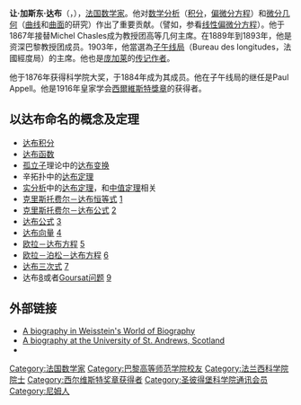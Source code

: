 {{Short description|法國數學家}}
{{Infobox scientist
| name              = 让·加斯东·达布<br>Jean-Gaston Darboux
| image             = Darboux.jpg
| caption           = 
| birth_date        = {{birth date|1842|8|14|df=y}}
| birth_place       = {{flagicon|July Monarchy}}[[七月王朝|法國]][[尼姆|尼姆]]
| death_date        = {{death date and age|1917|2|23|1842|8|14|df=y}}
| death_place       = {{flagicon|French Third Republic}} [[法蘭西第三共和國|法國]][[巴黎|巴黎]]
| field             = [[數學|數學]]
| work_institutions =
| alma_mater        = [[巴黎高等師範學校|巴黎高等師範學校]]
| thesis_title      = ''Sur les surfaces orthogonales''<ref name="math"/>
| thesis_url        = https://eudml.org/doc/80701
| thesis_year       = 1866年
| doctoral_advisor  = [[米歇爾·沙勒|米歇爾·沙勒]]<ref name="math">{{MathGenealogy|id=34254}}</ref>
| doctoral_students = [[埃米爾·博雷爾|埃米爾·博雷爾]]<br>[[埃利·嘉當|埃利·嘉當]]<br>{{le|愛徳華·古爾薩|Édouard Goursat}}<br>[[埃米爾·皮卡|埃米爾·皮卡]]<br>[[湯姆斯·斯蒂爾吉斯|湯姆斯·斯蒂爾吉斯]]<br>{{le|格奧爾基·特捷伊卡|Gheorghe Țițeica}}<br>{{le|斯塔尼斯瓦夫·薩倫巴|Stanisław Zaremba (mathematician)}}
| known_for         = [[達布積分|達布積分]]<br>[[達布函數|達布函數]]<br>[[達布變換|達布變換]]<br>[[達布定理|達布定理]]
| prizes            = [[西爾維斯特獎章|西爾維斯特獎章]]（1916年）
}}

'''让·加斯东·达布'''（{{lang-fr|'''Jean Gaston Darboux'''}}，{{bd|1842年|8月14日|1917年|2月23日}}），[[法国|法国]][[数学家|数学家]]。他对[[数学分析|数学分析]]（[[积分|积分]]，[[偏微分方程|偏微分方程]]）和[[微分几何|微分几何]]（[[曲线|曲线]]和[[曲面|曲面]]的研究）作出了重要贡献。（譬如，参看[[线性偏微分方程|线性偏微分方程]]）。他于1867年接替Michel Chasles成为教授团高等几何主席。在1889年到1893年，他是资深巴黎教授团成员。1903年，他當選為[[子午线局|子午线局]]（Bureau des longitudes，法國經度局）的主席。他也是[[庞加莱|庞加莱]]的[[传记作者|传记作者]]。

他于1876年获得科学院大奖，于1884年成为其成员。他在子午线局的继任是Paul Appell。他是1916年皇家学会[[西爾維斯特獎章|西爾維斯特獎章]]的获得者。

== 以达布命名的概念及定理 ==
* [[达布积分|达布积分]]
* [[达布函数|达布函数]]
* [[孤立子|孤立子]]理论中的[[达布变换|达布变换]]
* 辛拓扑中的[[达布定理_(微分几何)|达布定理]]
* [[实分析|实分析]]中的[[达布定理|达布定理]]，和[[中值定理|中值定理]]相关
* [[克里斯托费尔－达布恒等式|克里斯托费尔－达布恒等式]] [http://mathworld.wolfram.com/Christoffel-DarbouxIdentity.html]{{Wayback|url=http://mathworld.wolfram.com/Christoffel-DarbouxIdentity.html |date=20051121034948 }}
* [[克里斯托费尔－达布公式|克里斯托费尔－达布公式]] [http://mathworld.wolfram.com/Christoffel-DarbouxFormula.html]{{Wayback|url=http://mathworld.wolfram.com/Christoffel-DarbouxFormula.html |date=20060208122603 }}
* [[达布公式|达布公式]] [http://mathworld.wolfram.com/DarbouxsFormula.html]{{Wayback|url=http://mathworld.wolfram.com/DarbouxsFormula.html |date=20060222213441 }}
* [[达布向量|达布向量]] [http://mathworld.wolfram.com/DarbouxVector.html]{{Wayback|url=http://mathworld.wolfram.com/DarbouxVector.html |date=20060904172751 }}
* [[欧拉－达布方程|欧拉－达布方程]] [http://mathworld.wolfram.com/Euler-DarbouxEquation.html]{{Wayback|url=http://mathworld.wolfram.com/Euler-DarbouxEquation.html |date=20180923000621 }}
* [[欧拉－泊松－达布方程|欧拉－泊松－达布方程]] [http://mathworld.wolfram.com/Euler-Poisson-DarbouxEquation.html]{{Wayback|url=http://mathworld.wolfram.com/Euler-Poisson-DarbouxEquation.html |date=20051129150235 }}
* [[达布三次式|达布三次式]] [http://mathworld.wolfram.com/DarbouxCubic.html]{{Wayback|url=http://mathworld.wolfram.com/DarbouxCubic.html |date=20060903075653 }}
* 达布[http://mathworld.wolfram.com/DarbouxProblem.html]{{Wayback|url=http://mathworld.wolfram.com/DarbouxProblem.html |date=20051121182004 }}或者[[Goursat问题|Goursat问题]] [http://mathworld.wolfram.com/GoursatProblem.html]{{Wayback|url=http://mathworld.wolfram.com/GoursatProblem.html |date=20051220111105 }}

== 外部链接 ==
* [http://scienceworld.wolfram.com/biography/Darboux.html A biography in Weisstein's World of Biography]{{Wayback|url=http://scienceworld.wolfram.com/biography/Darboux.html |date=20170321235202 }}
* [http://www-groups.dcs.st-and.ac.uk/~history/Mathematicians/Darboux.html A biography at the University of St. Andrews, Scotland]{{Wayback|url=http://www-groups.dcs.st-and.ac.uk/~history/Mathematicians/Darboux.html |date=20060529093708 }}
*{{MathGenealogy|id=34254}}

{{西尔维斯特奖章获得者}}
{{Authority control}}
{{DEFAULTSORT:Darboux, Jean Gaston}}

[[Category:法国数学家|Category:法国数学家]]
[[Category:巴黎高等师范学院校友|Category:巴黎高等师范学院校友]]
[[Category:法兰西科学院院士|Category:法兰西科学院院士]]
[[Category:西尔维斯特奖章获得者|Category:西尔维斯特奖章获得者]]
[[Category:圣彼得堡科学院通讯会员|Category:圣彼得堡科学院通讯会员]]
[[Category:尼姆人|Category:尼姆人]]